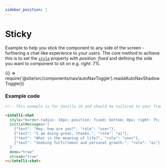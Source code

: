 ```yaml
---
sidebar_position: 1
---
```


# Sticky

Example to help you stick the component to any side of the screen - furthering a chat-like experience to your users. The core method to achieve this is to
set the [`style`](/docs/styles#style) property with _position: fixed_ and defining the side you want to component to sit on e.g. _right: 7%_.


<BrowserOnly>{() => require('@site/src/components/nav/autoNavToggle').readdAutoNavShadowToggle()}</BrowserOnly>

<h3>Example code</h3>

```html
<!-- This example is for Vanilla JS and should be tailored to your framework (see Frameworks) -->

<intelli-chat
  style="border-radius: 10px; position: fixed; bottom: 0px; right: 7%; z-index: 1"
  initialMessages='[
    {"text": "Hey, how are you?", "role": "user"},
    {"text": "I am doing great, thanks.", "role": "ai"},
    {"text": "What is the meaning of life?", "role": "user"},
    {"text": "Seeking fulfillment and personal growth.", "role": "ai"}
  ]'
  demo="true"
  stream="true"
></intelli-chat>
```

<LineBreak></LineBreak>

<ComponentContainer minHeight={1}>
  <intelliChatBrowser
    demo={true}
    initialMessages={[
      {text: 'Hey, how are you?', role: 'user'},
      {text: 'I am doing great, thanks.', role: 'ai'},
      {text: 'What is the meaning of life?', role: 'user'},
      {text: 'Seeking fulfillment and personal growth.', role: 'ai'},
    ]}
    stream={true}
    style={{
      borderRadius: '10px',
      position: 'fixed',
      bottom: '0px',
      right: '7%',
      zIndex: 1,
    }}
  ></intelliChatBrowser>
</ComponentContainer>
